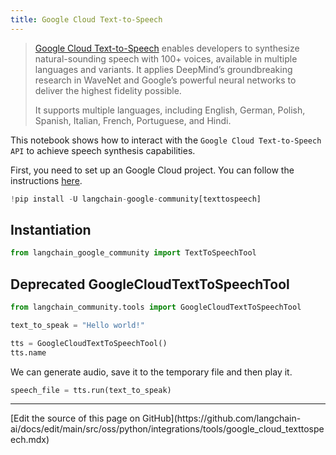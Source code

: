 ```yaml
---
title: Google Cloud Text-to-Speech
---
```


>[Google Cloud Text-to-Speech](https://cloud.google.com/text-to-speech) enables developers to synthesize natural-sounding speech with 100+ voices, available in multiple languages and variants. It applies DeepMind’s groundbreaking research in WaveNet and Google’s powerful neural networks to deliver the highest fidelity possible.
>
>It supports multiple languages, including English, German, Polish, Spanish, Italian, French, Portuguese, and Hindi.

This notebook shows how to interact with the `Google Cloud Text-to-Speech API` to achieve speech synthesis capabilities.

First, you need to set up an Google Cloud project. You can follow the instructions [here](https://cloud.google.com/text-to-speech/docs/before-you-begin).

```python
!pip install -U langchain-google-community[texttospeech]
```

## Instantiation

```python
from langchain_google_community import TextToSpeechTool
```

## Deprecated GoogleCloudTextToSpeechTool

```python
from langchain_community.tools import GoogleCloudTextToSpeechTool
```

```python
text_to_speak = "Hello world!"

tts = GoogleCloudTextToSpeechTool()
tts.name
```

We can generate audio, save it to the temporary file and then play it.

```python
speech_file = tts.run(text_to_speak)
```

---

<Callout icon="pen-to-square" iconType="regular">
  [Edit the source of this page on GitHub](https://github.com/langchain-ai/docs/edit/main/src/oss/python/integrations/tools/google_cloud_texttospeech.mdx)
</Callout>
